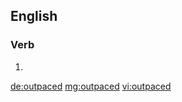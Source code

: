==English==

===Verb===
{{head|en|verb form}}

# {{en-past of|outpace}}

[[de:outpaced]]
[[mg:outpaced]]
[[vi:outpaced]]
